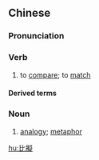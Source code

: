 {{also|比拟}}
==Chinese==
{{zh-forms|s=比拟}}

===Pronunciation===
{{zh-pron
|m=bǐnǐ
|c=bei2 ji5,bei2 ji4
|cat=v,n
}}

===Verb===
{{zh-verb}}

# to [[compare]]; to [[match]]

====Derived terms====
{{zh-der|無可比擬}}

===Noun===
{{zh-noun}}

# {{lb|zh|literature}} [[analogy]]; [[metaphor]]

[[hu:比擬]]